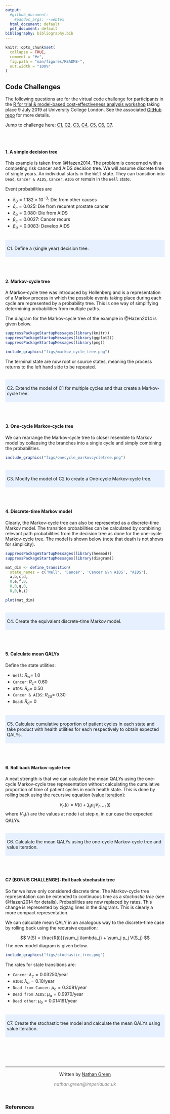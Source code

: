 ```yaml
---
output:
  #github_document:
    #pandoc_args: --webtex
  html_document: default
  pdf_document: default
bibliography: bibliography.bib
---
```



```r
knitr::opts_chunk$set(
  collapse = TRUE,
  comment = "#>",
  fig.path = "man/figures/README-",
  out.width = "100%"
)
```

## Code Challenges

The following questions are for the virtual code challenge for participants in the [R for trial & model-based cost-effectiveness analysis workshop](http://www.statistica.it/gianluca/teaching/r-hta-workshop/2019/) taking place 9 July 2019 at University College London.
See the associated [GitHub repo](https://github.com/Health-Economics-in-R/CEA.code.challenge2019) for more details.

Jump to challenge here: [C1](#C1), [C2](#C2), [C3](#C3), [C4](#C4), [C5](#C5), [C6](#C6), [C7](#C7).

<br><br>

#### 1. A simple decision tree {#C1}

This example is taken from @Hazen2014.
The problem is concerned with a competing risk cancer and AIDS decision tree.
We will assume discrete time of single years.
An individual starts in the `Well` state.
They can transition into `Dead`, `Cancer & AIDS`, `Cancer`, `AIDS` or remain in the `Well` state.

Event probabilities are

* $\delta_0 = 1.182 \times 10^{-3}$: Die from other causes
* $\delta_c = 0.025$: Die from recurent prostate cancer
* $\delta_a = 0.080$: Die from AIDS
* $\beta_c = 0.0027$: Cancer recurs
* $\beta_a = 0.0083$: Develop AIDS

<br>
<style>
div.blue { background-color:#e6f0ff; border-radius: 2px; padding: 5px;}
</style>
<div class = "blue">
C1. Define a (single year) decision tree.
</div>

<br><br>

#### 2. Markov-cycle tree {#C2}

A Markov-cycle tree was introduced by Hollenberg and is a representation of a Markov process in which the possible events taking place during each cycle are represented by a probability tree.
This is one way of simplifying determining probabilities from multiple paths.

The diagram for the Markov-cycle tree of the example in @Hazen2014 is given below.

```r

suppressPackageStartupMessages(library(knitr))
suppressPackageStartupMessages(library(ggplot2))
suppressPackageStartupMessages(library(png))

include_graphics("figs/markov_cycle_tree.png")
```


The terminal state are now root or source states, meaning the process returns to the left hand side to be repeated.

<br>
<style>
div.blue { background-color:#e6f0ff; border-radius: 2px; padding: 5px;}
</style>
<div class = "blue">
C2. Extend the model of C1 for multiple cycles and thus create a Markov-cycle tree.
</div>

<br><br>

#### 3. One-cycle Markov-cycle tree {#C3}

We can rearrange the Markov-cycle tree to closer resemble to Markov model by collapsing the branches into a single cycle and simply combining the probabilities.

```r

include_graphics("figs/onecycle_markovcycletree.png")
```

<br>
<style>
div.blue { background-color:#e6f0ff; border-radius: 2px; padding: 5px;}
</style>
<div class = "blue">
C3. Modify the model of C2 to create a One-cycle Markov-cycle tree.
</div>

<br><br>

#### 4. Discrete-time Markov model {#C4}

Clearly, the Markov-cycle tree can also be represented as a discrete-time Markov model.
The transition probabilities can be calculated by combining relevant path probabilities from the decision tree as done for the one-cycle Markov-cycle tree.
The model is shown below (note that death is not shows for simplicity).

```r
suppressPackageStartupMessages(library(heemod))
suppressPackageStartupMessages(library(diagram))

mat_dim <- define_transition(
  state_names = c('Well', 'Cancer', 'Cancer &\n AIDS', "AIDS"),
  a,b,c,d, 
  0,e,f,0,
  0,0,g,0,
  0,0,h,i)

plot(mat_dim)
```

<br>
<style>
div.blue { background-color:#e6f0ff; border-radius: 2px; padding: 5px;}
</style>
<div class = "blue">
C4. Create the equivalent discrete-time Markov model.
</div>

<br><br>

#### 5. Calculate mean QALYs {#C5}

Define the state utilities:

* `Well`: $R_w=$ 1.0
* `Cancer`: $R_c=$ 0.60
* `AIDS`: $R_a=$ 0.50
* `Cancer & AIDS`: $R_{ca}=$ 0.30
* `Dead`: $R_d=$ 0

<br>
<style>
div.blue { background-color:#e6f0ff; border-radius: 2px; padding: 5px;}
</style>
<div class = "blue">
C5. Calculate cumulative proportion of patient cycles in each state and take product with health utilities for each respectively to obtain expected QALYs.
</div>

<br><br>

#### 6. Roll back Markov-cycle tree {#C6}

A neat strength is that we can calculate the mean QALYs using the one-cycle Markov-cycle tree representation without calculating the cumulative proportion of time of patient cycles in each health state.
This is done by rolling back using the recursive equation ([value iteration](https://en.wikipedia.org/wiki/Markov_decision_process#Value_iteration)):

$$
V_n(i) = R(i) + \sum_j p_{ij} V_{n-1}(j)
$$
where $V_n(i)$ are the values at node $i$ at step $n$, in our case the expected QALYs.

<br>
<style>
div.blue { background-color:#e6f0ff; border-radius: 2px; padding: 5px;}
</style>
<div class = "blue">
C6. Calculate the mean QALYs using the one-cycle Markov-cycle tree and value iteration.
</div>

<br><br>

#### C7 (BONUS CHALLENGE): Roll back stochastic tree {#C7}

So far we have only considered discrete time.
The Markov-cycle tree representation can be extended to continuous time as a _stochastic tree_ 
(see @Hazen2014 for details).
Probabilities are now replaced by rates.
This change is represented by zigzag lines in the diagrams.
This is clearly a more compact representation.

We can calculate mean QALY in an analogous way to the discrete-time case by rolling back using the recursive equation:

$$
V(S) = \frac{R(i)}{\sum_j \lambda_j} + \sum_j p_j V(S_j)
$$
The new model diagram is given below.

```r
include_graphics("figs/stochastic_tree.png")
```

The rates for state transitions are:

* `Cancer`: $\lambda_c = 0.03250$/year
* `AIDS`: $\lambda_a = 0.10$/year
* `Dead from Cancer`: $\mu_c = 0.3081$/year
* `Dead from AIDS`: $\mu_a = 0.9970$/year
* `Dead other`: $\mu_o = 0.014191$/year

<br>
<style>
div.blue { background-color:#e6f0ff; border-radius: 2px; padding: 5px;}
</style>
<div class = "blue">
C7. Create the stochastic tree model and calculate the mean QALYs using value iteration.
</div>

<br><br>


&nbsp;
<hr />
<p style="text-align: center;">Written by <a href="https://github.com/n8thangreen/">Nathan Green</a></p>
<p style="text-align: center;"><span style="color: #808080;"><em>nathan.green@imperial.ac.uk</em></span></p>

<!-- Add icon library -->
<link rel="stylesheet" href="https://cdnjs.cloudflare.com/ajax/libs/font-awesome/4.7.0/css/font-awesome.min.css">

<!-- Add font awesome icons -->
<p style="text-align: center;">
    <a href="https://github.com/n8thangreen/" class="fa fa-github"></a>
</p>

&nbsp;

### References




